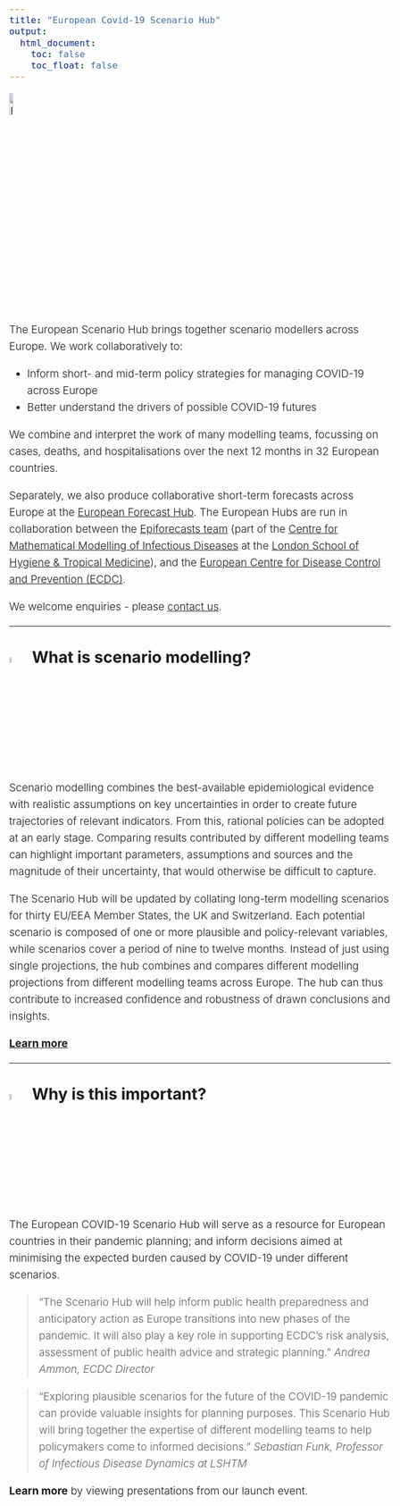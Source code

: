 ```yaml
---
title: "European Covid-19 Scenario Hub"
output:
  html_document:
    toc: false
    toc_float: false
---
```

<style>
body{
    font-size: 19px;
    line-height: 30px;
    font-weight: 300;
}

h1 {
  margin-bottom: 30px;
}
.embed-pdf {
  width: 100%;
  aspect-ratio: 16/9;
}
</style>

<img src="images/favicon.svg" alt="European COVID-19 Scenario Hub" width="10%"/> 

The European Scenario Hub brings together scenario modellers across Europe. We work collaboratively to:

- Inform short- and mid-term policy strategies for managing COVID-19 across Europe
- Better understand the drivers of possible COVID-19 futures 

We combine and interpret the work of many modelling teams, focussing on cases, deaths, and hospitalisations over the next 12 months in 32 European countries.

Separately, we also produce collaborative short-term forecasts across Europe at the [European Forecast Hub](https://covid19forecasthub.eu/). The European Hubs are run in collaboration between the [Epiforecasts team](http://epiforecasts.io/) (part of the [Centre for Mathematical Modelling of Infectious Diseases](http://cmmid.github.io/topics/covid19) at the [London School of Hygiene & Tropical Medicine](http://www.lshtm.ac.uk)), and the [European Centre for Disease Control and Prevention (ECDC)](http://ecdc.europa.eu). 

We welcome enquiries - please [contact us](https://covid19scenariohub.eu/contact.html).

---

## <img src="images/favicon.svg" alt="European COVID-19 Scenario Hub" width="5%"/> What is scenario modelling?

Scenario modelling combines the best-available epidemiological evidence with realistic assumptions on key uncertainties in order to create future trajectories of relevant indicators. From this, rational policies can be adopted at an early stage. Comparing results contributed by different modelling teams can highlight important parameters, assumptions and sources and the magnitude of their uncertainty, that would otherwise be difficult to capture. 

The Scenario Hub will be updated by collating long-term modelling scenarios for thirty EU/EEA Member States, the UK and Switzerland. Each potential scenario is composed of one or more plausible and policy-relevant variables, while scenarios cover a period of nine to twelve months. Instead of just using single projections, the hub combines and compares different modelling projections from different modelling teams across Europe. The hub can thus contribute to increased confidence and robustness of drawn conclusions and insights. 

**[Learn more](https://covid19scenariohub.eu/background.html)**

---

## <img src="images/favicon.svg" alt="European COVID-19 Scenario Hub" width="5%"/> Why is this important?

The European COVID-19 Scenario Hub will serve as a resource for European countries in their pandemic planning; and inform decisions aimed at minimising the expected burden caused by COVID-19 under different scenarios.

> “The Scenario Hub will help inform public health preparedness and anticipatory action as Europe transitions into new phases of the pandemic. It will also play a key role in supporting ECDC's risk analysis, assessment of public health advice and strategic planning.” 
_Andrea Ammon, ECDC Director_

> “Exploring plausible scenarios for the future of the COVID-19 pandemic can provide valuable insights for planning purposes. This Scenario Hub will bring together the expertise of different modelling teams to help policymakers come to informed decisions.”
_Sebastian Funk, Professor of Infectious Disease Dynamics at LSHTM_

**Learn more** by viewing presentations from our launch event.

<div>
  <object class="embed-pdf" data="presentations/Euro-Scenario-Hub-launch.pdf" type="application/pdf">
</div>
